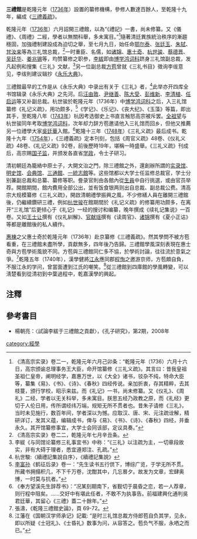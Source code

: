 '''三禮館'''是乾隆元年（[[1736年|1736年]]）設置的纂修機構，參修人數達百餘人，至乾隆十九年，編成《[[三禮義疏|三禮義疏]]》。 

乾隆元年（[[1736年|1736年]]）六月詔開三禮館，以為“《禮記》一書，尚未修纂。又《儀禮》、《周禮》二經，學者以無關科舉，多未寓目。”<ref>《清高宗实录》卷二一，乾隆元年六月己卯条：“乾隆元年（1736）六月十六日，高宗颁谕总理事务王大臣，命开馆纂修《三礼义疏》。其言曰：昔我皇祖圣祖仁皇帝，阐明经学，嘉惠万世，以《大全》诸书，驳杂不纯，特命大臣等，纂集《易》、《书》、《诗》、《春秋》四经传说。亲加折衷，存其精粹，去其枝蔓，颁行学校，昭示来兹。而《礼记》一书，尚未修纂。又《仪礼》、《周礼》二经，学者以无关科举，多未寓目。朕思五经乃政教之原，而《礼经》更切于人伦日用，传所谓经纬万端，规矩无所不贯者也。昔朱子请修《三礼》，当时未见施行，数百年间，学者深以为憾。应取汉、唐、宋、元注疏诠解，精研详订，发其义蕴，编辑成书，俾与《易》、《书》、《诗》、《春秋》四经，并垂永久。其开馆纂修事宜，大学士会同该部，定议具奏。”</ref>隨著清廷異族統治秩序的漸趨穩固，加強禮制建設成為迫切之舉，至七月九日，始任命[[鄂尔泰|鄂尔泰]]、[[张廷玉|张廷玉]]、[[朱轼|朱轼]]、[[甘汝来|甘汝来]]等為三礼馆总裁，<ref>《清高宗实录》卷二二，乾隆元年七月辛丑条。</ref>一时重臣、名儒，如[[诸锦|诸锦]]、[[惠士奇|惠士奇]]、[[杭世骏|杭世骏]]、[[蔡德晋|蔡德晋]]、[[吴廷华|吴廷华]]、[[姜兆锡|姜兆锡]]等，均赞纂修之职参，[[李紱|李紱]]即由[[博学鸿词科|博学鸿词科]]跻身三礼馆副总裁，发凡起例和搜集《三礼》文献，<ref>李紱《与同馆论纂修三礼事宜书》中称：“《三礼》以注疏为主，一切章段故实，非有大碍于理者，悉宜遵郑注、孔疏。”</ref>另一位副总裁[[方苞|方苞]]曾就《三礼书目》徵询李绂意见，李绂則建议辑抄《[[永乐大典|永乐大典]]》。

三禮館最早的工作是从《永乐大典》中录出有关于《三礼》者，<ref>杭世駿:〈續禮記集說自序〉，《續禮記集說》</ref>此举亦开四库全书馆辑录《永乐大典》之先河。后[[汪由敦|汪由敦]]、[[尹继善|尹继善]]、[[陈大受|陈大受]]、[[彭维新|彭维新]]、[[李清植|李清植]]、[[任启运|任启运]]等又补副总裁。杭世骏於乾隆元年（1736年）中[[博学鸿词科|博学鸿词科]]之后，入三礼馆纂修《礼记义疏》，用功颇多，<ref>[[李富孙|李富孙]]《鹤征后录》卷一：“先生读书五行倶下，博综广览，于学无所不贯。所藏书拥搨积几，不下千万卷，沈酣其中，几忘晷夕。故发为文章，宏肆奥博，一时莫与抗者。”</ref>《学记》、《乐记》、《丧大纪》、《玉藻》等篇，即出其手，至乾隆八年（[[1743年|1743年]]）杭因考选御史上书直言触怒高宗被斥罢。[[全祖望|全祖望]]与杭世骏同年考取[[博学鸿词科|博学鸿词科]]，次年却力辞方苞邀请他入三礼馆而回乡，但他又推薦另一位禮學大家[[吳廷華|吳廷華]]入館。<ref>《奉方望溪先生辞荐书》：“况某刻期南下，省觐切于晨昏之恋，若一人荐章，则行程中阻矣。……交好中有堪此任者，不敢不为执事告。前福建興化通判吳君廷華，其留心《三禮》蓋二十餘年。”</ref>乾隆十三年（[[1748年|1748年]]）《三礼义疏》最后成书。乾隆十九年（[[1754年|1754年]]），《三禮義疏》定本刊刻，包括《周官义疏》48卷、《仪礼义疏》48卷、《礼记义疏》92卷，前後歷時19年，堪稱一時盛舉。《三礼义疏》刊成后，高宗赐[[国子监|国子监]]，并颁发各直省[[学政|学政]]，令士子研习。

清初朝廷為籠絡中原士子，大開文治之門，除三禮館之外，還創辦所謂的[[实录馆|实录馆]]、[[明史馆|明史馆]]、[[会典馆|会典馆]]、[[三通館|三通館]]、[[一統志館|一統志館]]等。这些馆都以大学士任监修总裁官，学士分别兼副总裁和总纂、纂修等职。誊录官則由各館內從[[生員|生員]]中自行挑選，或由官员举荐。開館期間，館内費用全部公出，並有饭食银两则出自总裁、副总裁公费。清高宗大规模纂修《三礼义疏》，開啟清朝禮學振興之風，不少修繕人員在離開三禮館後，仍繼續鑽研三禮，例如[[杭世骏|杭世骏]]在館期間於《礼记义疏》的修纂用功颇多，在离开“三礼馆”后更倾心于《礼记》一经的搜讨和编纂，晚年撰成《续礼记集说》一百卷。又如[[王士让|王士让]]撰有《仪礼紃解》、[[官献瑶|官献瑶]]撰有《读周官》、[[诸锦|诸锦]]撰有《夏小正诂》等都是離館後的私人續作。

[[惠棟|惠棟]]之父惠士奇於乾隆元年（1736年）赴京纂修《三禮義疏》。然其學問不被方苞看重，在三禮館未盡所學，貢獻無多，四年後乃告歸。三禮館學風深刻表現在惠士奇與方苞學術風貌不同。方苞與三禮館同仁多不協，於學術討論，往往流於意氣之爭。<ref>張濤，《乾隆三禮館史論》，頁 69-72。</ref>乾隆五年（1740年），漢學健將[[江永|江永]]應同郡[[程恂|程恂]]之邀游京师，方苞頗自負，不服江永的学问，曾當面遭到江氏的嘲笑。<ref>江藩在《国朝汉学师承记》記載: “是时三礼馆总裁方侍郎苞自负其学，见永，即以所疑《士冠礼》、《士昏礼》数事为问，从容答之。苞负气不服，永哂之而已。”</ref>從三禮館到四庫館的學風轉變，可以淸楚看到從清初到中葉過程中，乾嘉漢學的興起。

==注釋==
{{reflist|2}}

==參考書目==
*楊朝亮：〈試論李紱于三禮館之貢獻〉，《孔子研究》，第2期，2008年
[[category:經學|category:經學]]